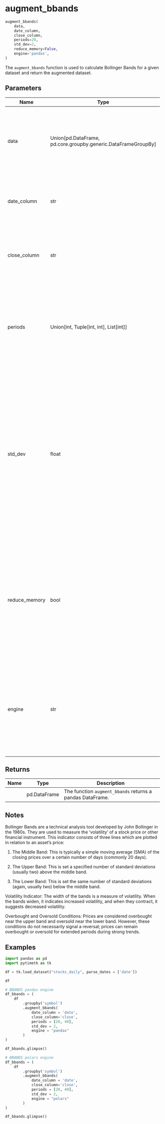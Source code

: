 # augment_bbands { #pytimetk.augment_bbands }

```python
augment_bbands(
    data,
    date_column,
    close_column,
    periods=20,
    std_dev=2,
    reduce_memory=False,
    engine='pandas',
)
```

The `augment_bbands` function is used to calculate Bollinger Bands for a given dataset and return
the augmented dataset.

## Parameters {.doc-section .doc-section-parameters}

| Name          | Type                                                            | Description                                                                                                                                                                                                                                                                                                                                                                                                                                                        | Default    |
|---------------|-----------------------------------------------------------------|--------------------------------------------------------------------------------------------------------------------------------------------------------------------------------------------------------------------------------------------------------------------------------------------------------------------------------------------------------------------------------------------------------------------------------------------------------------------|------------|
| data          | Union\[pd.DataFrame, pd.core.groupby.generic.DataFrameGroupBy\] | The `data` parameter is the input data that can be either a pandas DataFrame or a pandas DataFrameGroupBy object. It contains the data on which the Bollinger Bands will be calculated.                                                                                                                                                                                                                                                                            | _required_ |
| date_column   | str                                                             | The `date_column` parameter is a string that specifies the name of the column in the `data` DataFrame that contains the dates.                                                                                                                                                                                                                                                                                                                                     | _required_ |
| close_column  | str                                                             | The `close_column` parameter is a string that specifies the name of the column in the `data` DataFrame that contains the closing prices of the asset.                                                                                                                                                                                                                                                                                                              | _required_ |
| periods       | Union\[int, Tuple\[int, int\], List\[int\]\]                    | The `periods` parameter in the `augment_bbands` function can be specified as an integer, a tuple, or a list. This parameter specifies the number of rolling periods to use when calculating the Bollinger Bands.                                                                                                                                                                                                                                                   | `20`       |
| std_dev       | float                                                           | The `std_dev` parameter is a float that represents the number of standard deviations to use when calculating the Bollinger Bands. Bollinger Bands are a technical analysis tool that consists of a middle band (usually a simple moving average) and an upper and lower band that are typically two standard deviations away from the middle band. The `std_dev` parameter specifies the number of standard deviations. `std_dev` can be a list of floats as well. | `2`        |
| reduce_memory | bool                                                            | The `reduce_memory` parameter is a boolean flag that indicates whether or not to reduce the memory usage of the input data before performing the calculation. If set to `True`, the function will attempt to reduce the memory usage of the input data using techniques such as downcasting numeric columns and converting object columns                                                                                                                          | `False`    |
| engine        | str                                                             | The `engine` parameter specifies the computation engine to use for calculating the Bollinger Bands. It can take two values: 'pandas' or 'polars'. If 'pandas' is selected, the function will use the pandas library for computation. If 'polars' is selected,                                                                                                                                                                                                      | `'pandas'` |

## Returns {.doc-section .doc-section-returns}

| Name   | Type         | Description                                               |
|--------|--------------|-----------------------------------------------------------|
|        | pd.DataFrame | The function `augment_bbands` returns a pandas DataFrame. |

## Notes {.doc-section .doc-section-notes}


Bollinger Bands are a technical analysis tool developed by John
Bollinger in the 1980s. They are used to measure the 
'volatility' of a stock price or other financial instrument. 
This indicator consists of three lines which are plotted in 
relation to an asset's price:

1. The Middle Band: This is typically a simple moving average 
(SMA) of the closing prices over a certain number of days 
(commonly 20 days).

2. The Upper Band: This is set a specified number of standard
deviations (usually two) above the middle band.

3. The Lower Band: This is set the same number of standard 
deviations (again, usually two) below the middle band.

Volatility Indicator: The width of the bands is a measure of 
volatility. When the bands widen, it indicates increased 
volatility, and when they contract, it suggests decreased 
volatility.

Overbought and Oversold Conditions: Prices are considered 
overbought near the upper band and oversold near the lower
band. However, these conditions do not necessarily signal a 
reversal; prices can remain overbought or oversold for extended
periods during strong trends.

## Examples {.doc-section .doc-section-examples}

``` python
import pandas as pd
import pytimetk as tk

df = tk.load_dataset("stocks_daily", parse_dates = ['date'])

df
```

``` python
# BBANDS pandas engine
df_bbands = (
    df
        .groupby('symbol')
        .augment_bbands(
            date_column = 'date', 
            close_column='close', 
            periods = [20, 40],
            std_dev = 2, 
            engine = "pandas"
        )
)

df_bbands.glimpse()
```

``` python
# BBANDS polars engine
df_bbands = (
    df
        .groupby('symbol')
        .augment_bbands(
            date_column = 'date', 
            close_column='close', 
            periods = [20, 40],
            std_dev = 2, 
            engine = "polars"
        )
)

df_bbands.glimpse()
```